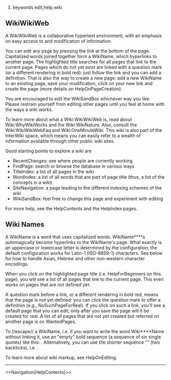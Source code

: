 #keywords edit,help,wiki
== WikiWikiWeb ==
A WikiWikiWeb is a collaborative hypertext environment, with an emphasis on easy access to and modification of information. 

You can edit any page by pressing the link at the bottom of the page.  Capitalized words joined together form a WikiName, which hyperlinks to another page.  The highlighted title searches for all pages that link to the current page.  Pages which do not yet exist are linked with a question mark (or a different rendering in bold red): just follow the link and you can add a definition.  That is also the way to create a new page: add a new WikiName to an existing page, save your modification, click on your new link and create the page (more details on HelpOnPageCreation).

You are encouraged to edit the WikiSandBox whichever way you like. Please restrain yourself from editing other pages until you feel at home with the ways a wiki works.

To learn more about what a Wiki:WikiWikiWeb is, read about Wiki:WhyWikiWorks and the Wiki:WikiNature. Also, consult the Wiki:WikiWikiWebFaq and Wiki:OneMinuteWiki. 
This wiki is also part of the InterWiki space, which means you can easily refer to a wealth of information available through other public wiki sites.

Good starting points to explore a wiki are
* RecentChanges: see where people are currently working
* FindPage: search or browse the database in various ways
* TitleIndex: a list of all pages in the wiki
* WordIndex: a list of all words that are part of page title (thus, a list of the concepts in a wiki)
* SiteNavigation: a page leading to the different indexing schemes of the wiki
* WikiSandBox: feel free to change this page and experiment with editing

For more help, see the HelpContents and the HelpIndex pages.

== Wiki Names ==

A WikiName is a word that uses capitalized words. WikiName****s automagically become hyperlinks to the WikiName's page. What exactly is an uppercase or lowercase letter is determined by the configuration, the default configuration works for Latin-1 (ISO-8859-1) characters. See below for how to handle Asian, Hebrew and other non-western character encodings.

When you click on the highlighted page title (i.e. HelpForBeginners on this page), you will see a list of all pages that link to the current page.  This even works on pages that are not defined yet.

A question mark before a link, or a different rendering in bold red, means that the page is not yet defined: you can click the question mark to offer a definition (e.g., NoSuchPageForReal). If you click on such a link, you'll see a default page that you can edit; only after you save the page will it be created for real. A list of all pages that are not yet created but referred on another page is on WantedPages.

To //escape// a WikiName, i.e. if you want to write the word Wiki****Name without linking it, use an "empty" bold sequence (a sequence of six single quotes) like this: {{{Wiki****Name}}}. Alternatively, you can use the shorter sequence "{{{``}}}" (two backticks), i.e. {{{Wiki``Name}}}.

To learn more about wiki markup, see HelpOnEditing.
----
<<Navigation(HelpContents)>>
